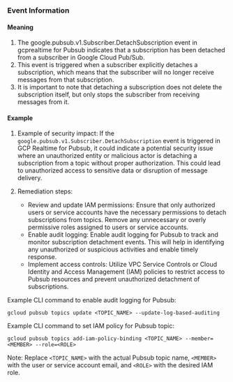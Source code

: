 
### Event Information

#### Meaning

1. The google.pubsub.v1.Subscriber.DetachSubscription event in gcprealtime for Pubsub indicates that a subscription has been detached from a subscriber in Google Cloud Pub/Sub.
2. This event is triggered when a subscriber explicitly detaches a subscription, which means that the subscriber will no longer receive messages from that subscription.
3. It is important to note that detaching a subscription does not delete the subscription itself, but only stops the subscriber from receiving messages from it.

#### Example

1. Example of security impact: If the `google.pubsub.v1.Subscriber.DetachSubscription` event is triggered in GCP Realtime for Pubsub, it could indicate a potential security issue where an unauthorized entity or malicious actor is detaching a subscription from a topic without proper authorization. This could lead to unauthorized access to sensitive data or disruption of message delivery.

2. Remediation steps:
   - Review and update IAM permissions: Ensure that only authorized users or service accounts have the necessary permissions to detach subscriptions from topics. Remove any unnecessary or overly permissive roles assigned to users or service accounts.
   - Enable audit logging: Enable audit logging for Pubsub to track and monitor subscription detachment events. This will help in identifying any unauthorized or suspicious activities and enable timely response.
   - Implement access controls: Utilize VPC Service Controls or Cloud Identity and Access Management (IAM) policies to restrict access to Pubsub resources and prevent unauthorized detachment of subscriptions.

Example CLI command to enable audit logging for Pubsub:
```
gcloud pubsub topics update <TOPIC_NAME> --update-log-based-auditing
```

Example CLI command to set IAM policy for Pubsub topic:
```
gcloud pubsub topics add-iam-policy-binding <TOPIC_NAME> --member=<MEMBER> --role=<ROLE>
```

Note: Replace `<TOPIC_NAME>` with the actual Pubsub topic name, `<MEMBER>` with the user or service account email, and `<ROLE>` with the desired IAM role.

